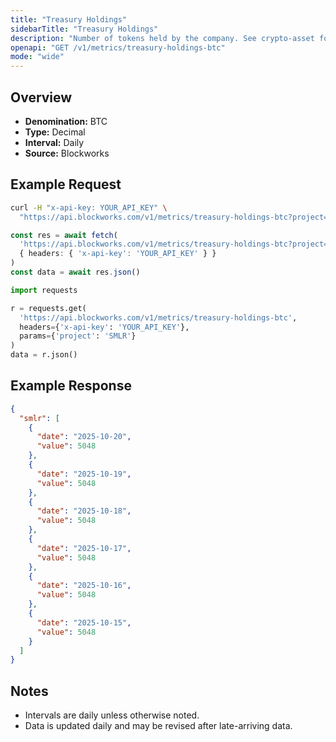 ```yaml
---
title: "Treasury Holdings"
sidebarTitle: "Treasury Holdings"
description: "Number of tokens held by the company. See crypto-asset for asset indicator"
openapi: "GET /v1/metrics/treasury-holdings-btc"
mode: "wide"
---
```


## Overview

- **Denomination:** BTC
- **Type:** Decimal
- **Interval:** Daily
- **Source:** Blockworks

## Example Request

<CodeGroup>

```bash cURL
curl -H "x-api-key: YOUR_API_KEY" \
  "https://api.blockworks.com/v1/metrics/treasury-holdings-btc?project=SMLR"
```

```typescript TypeScript
const res = await fetch(
  'https://api.blockworks.com/v1/metrics/treasury-holdings-btc?project=SMLR',
  { headers: { 'x-api-key': 'YOUR_API_KEY' } }
)
const data = await res.json()
```

```python Python
import requests

r = requests.get(
  'https://api.blockworks.com/v1/metrics/treasury-holdings-btc',
  headers={'x-api-key': 'YOUR_API_KEY'},
  params={'project': 'SMLR'}
)
data = r.json()
```

</CodeGroup>

## Example Response

```json
{
  "smlr": [
    {
      "date": "2025-10-20",
      "value": 5048
    },
    {
      "date": "2025-10-19",
      "value": 5048
    },
    {
      "date": "2025-10-18",
      "value": 5048
    },
    {
      "date": "2025-10-17",
      "value": 5048
    },
    {
      "date": "2025-10-16",
      "value": 5048
    },
    {
      "date": "2025-10-15",
      "value": 5048
    }
  ]
}
```

## Notes
- Intervals are daily unless otherwise noted.
- Data is updated daily and may be revised after late-arriving data.